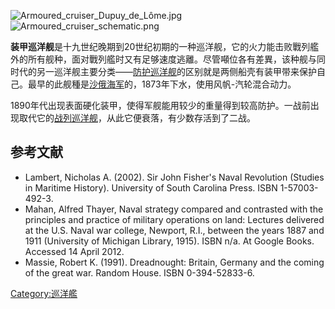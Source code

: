 {{No footnotes|time=2022-03-06T23:21:43+00:00}}
{{expand|time=2014-03-07T17:09:06+00:00}}
[[File:Armoured_cruiser_Dupuy_de_Lôme.jpg|thumb]]
[[File:Armoured_cruiser_schematic.png|thumb]]

'''装甲巡洋舰'''是十九世纪晚期到20世纪初期的一种巡洋舰，它的火力能击败戰列艦外的所有舰种，面对戰列艦时又有足够速度逃離。尽管噸位各有差異，该种舰与同时代的另一巡洋舰主要分类——[[防护巡洋舰|防护巡洋舰]]的区别就是两侧船壳有装甲带来保护自己。最早的此舰種是[[沙俄海军|沙俄海军]]的{{le|俄國海軍一級上將號巡洋艦|Russian cruiser General-Admiral}}，1873年下水，使用风帆-汽轮混合动力。

1890年代出现表面硬化装甲，使得军舰能用较少的重量得到较高防护。一战前出现取代它的[[战列巡洋舰|战列巡洋舰]]，从此它便衰落，有少数存活到了二战。

==参考文献==
*Lambert, Nicholas A. (2002). Sir John Fisher's Naval Revolution (Studies in Maritime History). University of South Carolina Press. ISBN 1-57003-492-3.
*Mahan, Alfred Thayer, Naval strategy compared and contrasted with the principles and practice of military operations on land: Lectures delivered at the U.S. Naval war college, Newport, R.I., between the years 1887 and 1911 (University of Michigan Library, 1915). ISBN n/a. At Google Books. Accessed 14 April 2012.
*Massie, Robert K. (1991). Dreadnought: Britain, Germany and the coming of the great war. Random House. ISBN 0-394-52833-6.
{{19世纪和20世纪作战舰只类型}}

[[Category:巡洋艦|Category:巡洋艦]]
